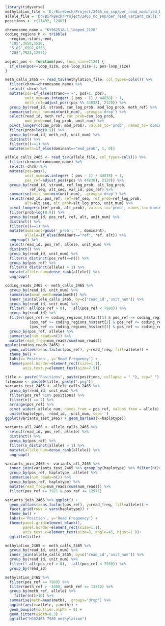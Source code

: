 ```{r} 
library(tidyverse) 
methylation_file = 'D:/Birkbeck/Project/2465_no_snp/per_read_modified_base_calls.txt'
allele_file = 'D:/BirkBeck/Project/2465_no_snp/per_read_variant_calls.txt'
positions <- c(11492, 12807)

chromosome_name = "KY962518.1_looped_2120"
coding_regions_h <- tribble(
  ~region,~start,~end,
  '18S',3658,5526,
  '5.8S',6597,6753,
  '28S',7921,12971)
```

```{r}
adjust_pos <- function(pos, loop_size=2120) {
  if_else(pos<=loop_size, pos-loop_size-1, pos-loop_size)
}

meth_calls_2465 <- read_tsv(methylation_file, col_types=cols()) %>%
  filter(chrm==chromosome_name) %>%
  select(-chrm) %>%
  mutate(pos=if_else(strand=='+', pos+1, pos),
         unit_num=as.integer( ( pos - 1) / 44838) + 1,
         meth_ref=adjust_pos((pos %% 44838), 2120)) %>%
  group_by(read_id, strand, can_log_prob, mod_log_prob, meth_ref) %>%
  summarise(unit_num=min(unit_num), .groups='drop') %>%
  select(read_id, meth_ref, can_prob=can_log_prob,
         mod_prob=mod_log_prob, unit_num) %>%
  pivot_longer(c(can_prob, mod_prob), values_to='prob', names_to='dominant') %>%
  filter(prob>log(0.9)) %>%
  group_by(read_id, meth_ref, unit_num) %>%
  distinct() %>%
  filter(n()==1) %>%
  mutate(meth=if_else(dominant=="mod_prob", 1, 0)) 
```

```{r}
allele_calls_2465 <- read_tsv(allele_file, col_types=cols()) %>%
  filter(chrm==chromosome_name) %>%
  select(-chrm) %>%
  mutate(pos=pos+1,
         unit_num=as.integer( ( pos - 1) / 44838) + 1,
         pos_ref=adjust_pos((pos %% 44838), 2120)) %>%
  group_by(read_id, strand, ref_log_prob, alt_log_prob,
           ref_seq, alt_seq, var_id, pos_ref) %>%
  summarise(unit_num=min(unit_num), .groups='drop') %>%
  select(read_id, pos_ref, ref=ref_seq, ref_prob=ref_log_prob,
         alt=alt_seq, alt_prob=alt_log_prob, unit_num) %>%
  pivot_longer(c(ref_prob, alt_prob), values_to='prob', names_to='dominant') %>%
  filter(prob>log(0.9)) %>%
  group_by(read_id, pos_ref, ref, alt, unit_num) %>%
  distinct() %>%
  filter(n()==1) %>%
  mutate(dominant=gsub('_prob', '', dominant),
         allele=if_else(dominant=="ref", ref, alt)) %>%
  ungroup() %>%
  select(read_id, pos_ref, allele, unit_num) %>%
  distinct() %>%
  group_by(read_id, unit_num) %>%
  filter(n_distinct(pos_ref)==n()) %>%
  group_by(pos_ref) %>%
  filter(n_distinct(allele) > 1) %>%
  mutate(allele_num=dense_rank(allele)) %>%
  ungroup()
```

```{r}
coding_reads_2465 <- meth_calls_2465 %>%
  group_by(read_id, unit_num) %>%
  summarise(mean_meth=mean(meth)) %>%
  inner_join(allele_calls_2465, by=c('read_id','unit_num')) %>%
  group_by(read_id, unit_num) %>%
  filter(! all(pos_ref > 0), ! all(pos_ref < 7980)) %>%
  group_by(read_id) %>%
  filter((pos_ref >= coding_regions_h$start[1] & pos_ref <= coding_regions_h$end[1]) | 
           (pos_ref >= coding_regions_h$start[2] & pos_ref <= coding_regions_h$end[2]) |
           (pos_ref >= coding_regions_h$start[3] & pos_ref <= coding_regions_h$end[3])) %>%
  group_by(pos_ref, allele) %>%
  summarise(num_reads=n()) %>%
  mutate(read_freq=num_reads/sum(num_reads))
ggplot(coding_reads_2465) + 
  geom_col(aes(x=as.factor(pos_ref), y=read_freq, fill=allele)) + 
  theme_bw() +
  labs(x='Position', y='Read Frequency') +
  theme(panel.border=element_rect(size=1.1),
        axis.text.y=element_text(size=7.5))
```
```{r}
title <- paste("Positions", paste(positions, collapse = "_"), sep="_")
filename <- paste0(title, paste(".png"))
variants_test_2465 <- allele_calls_2465 %>% 
  group_by(read_id, unit_num) %>% 
  filter(pos_ref %in% positions) %>% 
  filter(n() == 2) %>% 
  arrange(pos_ref) %>%
  pivot_wider(-allele_num, names_from = pos_ref, values_from = allele) %>%
  unite(haplotype, -read_id, -unit_num, sep='')
ggplot(variants_test_2465) + geom_bar(aes(x=haplotype))
```

```{r}
variants_all_2465 <- allele_calls_2465 %>%
  select(read_id, pos_ref, allele) %>%
  distinct() %>%
  group_by(pos_ref) %>%
  filter(n_distinct(allele) > 1) %>%
  mutate(allele_num=dense_rank(allele)) %>%
  ungroup()

variants_join_2465 <- variants_all_2465 %>% 
  inner_join(variants_test_2465 %>% group_by(haplotype) %>% filter(n()>10), by=c('read_id')) %>%
  group_by(pos_ref, haplotype, allele) %>%
  summarise(num_reads=n()) %>%
  group_by(pos_ref, haplotype) %>%
  mutate(read_freq=num_reads/sum(num_reads)) %>%
  filter(pos_ref >= 7921 & pos_ref <= 12971)

variants_join_2465 %>% ggplot() + 
  geom_col(aes(x=as.factor(pos_ref), y=read_freq, fill=allele)) + 
  facet_grid(rows = vars(haplotype)) + 
  theme_bw() +
  labs(x='Position', y='Read Frequency') +
  theme(panel.grid=element_blank(),
        panel.border=element_rect(size=1.1),
        axis.text.x=element_text(size=8, angle=45, hjust=1 ))+
  ggtitle(title) 
```

```{r}
methylation_2465 <- meth_calls_2465 %>%
  group_by(read_id, unit_num) %>%
  inner_join(allele_calls_2465, by=c('read_id','unit_num')) %>%
  group_by(read_id, unit_num) %>%
  filter(! all(pos_ref > 0), ! all(pos_ref < 7980)) %>%
  group_by(read_id)

methylation_2465 %>% 
  filter(pos_ref == 7980) %>%
  filter(meth_ref > -1000, meth_ref <= 13332) %>%
  group_by(meth_ref, allele) %>%
    filter(n()>10) %>%
  summarise(meth=mean(meth), .groups='drop') %>%
  ggplot(aes(x=allele, y=meth)) +
  geom_boxplot(outlier.alpha = 0) + 
  geom_jitter(width=0.3) + 
  ggtitle("HG02465 7980 methylation")
  
```